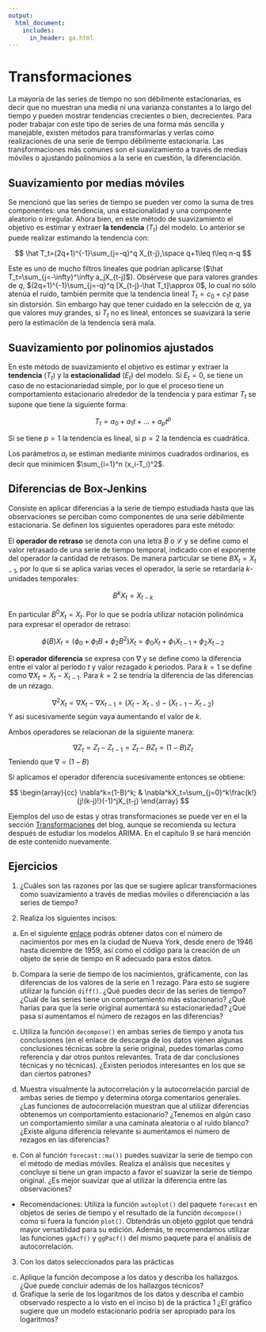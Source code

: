 ```yaml
---
output:
  html_document: 
    includes:
      in_header: ga.html
---
```

# Transformaciones

La mayoría de las series de tiempo no son débilmente estacionarias, es decir que no muestran una media ni una varianza constantes a lo largo del tiempo y pueden mostrar tendencias crecientes o bien, decrecientes. Para poder trabajar con este tipo de series de una forma más sencilla y manejable, existen métodos para transformarlas y verlas como realizaciones de una serie de tiempo débilmente estacionaria. Las transformaciones más comunes son el suavizamiento a través de medias móviles o ajustando polinomios a la serie en cuestión, la diferenciación.

## Suavizamiento por medias móviles

Se mencionó que las series de tiempo se pueden ver como la suma de tres componentes: una tendencia, una estacionalidad y una componente aleatorio o irregular. Ahora bien, en este método de suavizamiento el objetivo es estimar y extraer **la tendencia** $\left(T_t\right)$ del modelo. Lo anterior se puede realizar estimando la tendencia con: 

$$
\hat T_t=(2q+1)^{-1}\sum_{j=-q}^q X_{t-j},\space q+1\leq t\leq n-q
$$

Este es uno de mucho filtros lineales que podrían aplicarse ($\hat T_t=\sum_{j=-\infty}^\infty a_jX_{t-j}$). Obsérvese que para valores grandes de $q$, $(2q+1)^{-1}\sum_{j=-q}^q [X_{t-j}-\hat T_t]\approx 0$, lo cual no sólo atenúa el ruido, también permite que la tendencia lineal $T_t=c_0+c_1t$ pase sin distorsión. Sin embargo hay que tener cuidado en la selección de $q$, ya que valores muy grandes, si $T_t$ no es lineal, entonces se suavizará la serie pero la estimación de la tendencia será mala.

## Suavizamiento por polinomios ajustados

En este método de suavizamiento el objetivo es estimar y extraer la **tendencia** ($T_t$) y la **estacionalidad** ($E_t$) del modelo. Si $E_t= 0$, se tiene un caso de no estacionariedad simple, por lo que el proceso tiene un comportamiento estacionario alrededor de la tendencia y para estimar $T_t$ se supone que tiene la siguiente forma:

$$
T_t = a_0 + a_1t +... + a_pt^p
$$

Si se tiene $p = 1$ la tendencia es lineal, si $p = 2$ la tendencia es cuadrática.

Los parámetros $a_i$ se estiman mediante mínimos cuadrados ordinarios, es decir que minimicen $\sum_{i=1}^n (x_i-T_i)^2$.

## Diferencias de Box-Jenkins

Consiste en aplicar diferencias a la serie de tiempo estudiada hasta que las observaciones se perciban como componentes de una serie débilmente estacionaria. Se definen los siguientes operadores para este método: 

El **operador de retraso** se denota con una letra $B$ o $\mathcal{L}$ y se define como el valor retrasado de una serie de tiempo temporal, indicado con el exponente del operador la cantidad de retrasos. De manera particular se tiene $BX_t = X_{t-1}$, por lo que si se aplica varias veces el operador, la serie se retardaría $k$-unidades temporales:

$$
B^kX_t=X_{t-k}
$$

En particular $B^0X_t=X_t$. Por lo que se podría utilizar notación polinómica para expresar el operador de retraso:

$$
\phi(B)X_t = \left(\phi_0+\phi_1B+\phi_2B^2\right)X_t = \phi_0X_t+\phi_1X_{t-1}+\phi_2X_{t-2} 
$$

El **operador diferencia** se expresa con $\nabla$ y se define como la diferencia entre el valor al periodo $t$ y valor rezagado $k$ periodos. Para $k=1$ se define como $\nabla X_t=X_t-X_{t-1}$. Para $k=2$ se tendría la diferencia de las diferencias de un rezago.

$$
\nabla^2X_t=\nabla X_t-\nabla X_{t-1}=(X_t-X_{t-1})-(X_{t-1}-X_{t-2})
$$ 
Y asi sucesivamente según vaya aumentando el valor de $k$.

Ambos operadores se relacionan de la siguiente manera: 

$$
\nabla Z_t=Z_t-Z_{t-1}=Z_t-BZ_t=(1-B)Z_t
$$
Teniendo que $\nabla=(1-B)$

Si aplicamos el operador diferencia sucesivamente entonces se obtiene:


$$
\begin{array}{cc}
\nabla^k=(1-B)^k; & \nabla^kX_t=\sum_{j=0}^k\frac{k!}{j!(k-j)!}(-1)^jX_{t-j}
\end{array}
$$

Ejemplos del uso de estas y otras transformaciones se puede ver en el la sección [Transformaciones](https://rstudio-pubs-static.s3.amazonaws.com/1071417_253bc2f164f4438b918aaaee3a3da291.html#transformaciones) del blog, aunque se recomienda su lectura después de estudiar los modelos ARIMA. En el capítulo 9 se hará mención de este contenido nuevamente.

## Ejercicios

1. ¿Cuáles son las razones por las que se sugiere aplicar transformaciones como  suavizamiento a través de medias móviles o diferenciación a las series de tiempo?

2. Realiza los siguientes incisos:

a) En el siguiente [enlace](https://a-little-book-of-r-for-time-series.readthedocs.io/en/latest/src/timeseries.html) podrás obtener datos con el número de nacimientos por mes en la ciudad de Nueva York, desde enero de 1946 hasta diciembre de 1959, así como el código para la creación de un objeto de serie de tiempo en R adecuado para estos datos.

b) Compara la serie de tiempo de los nacimientos, gráficamente, con las diferencias de los valores de la serie en 1 rezago. Para esto se sugiere utilizar la función `diff()`. ¿Qué puedes decir de las series de tiempo? ¿Cuál de las series tiene un comportamiento más estacionario? ¿Qué harías para que la serie original aumentará su estacionariedad? ¿Qué pasa si aumentamos el número de rezagos en las diferencias?

c) Utiliza la función `decompose()` en ambas series de tiempo y anota tus conclusiones (en el enlace de descarga de los datos vienen algunas conclusiones técnicas sobre la serie original, puedes tomarlas como referencia y dar otros puntos relevantes. Trata de dar conclusiones técnicas y no técnicas). ¿Existen periodos interesantes en los que se dan ciertos patrones?

d) Muestra visualmente la autocorrelación y la autocorrelación parcial de ambas series de tiempo y determina otorga comentarios generales. ¿Las funciones de autocorrelación muestran que al utilizar diferencias obtenemos un comportamiento estacionario? ¿Tenemos en algún caso un comportamiento similar a una caminata aleatoria o al ruido blanco? ¿Existe alguna diferencia relevante si aumentamos el número de rezagos en las diferencias?

e) Con al función `forecast::ma())` puedes suavizar la serie de tiempo con el método de medias móviles. Realiza el análisis que necesites y concluye si tiene un gran impacto a favor el suavizar la serie de tiempo original. ¿Es mejor suavizar que al utilizar la diferencia entre las observaciones?

+ Recomendaciones: Utiliza la función `autoplot()` del paquete `forecast` en objetos de series de tiempo y el resultado de la función `decompose()` como si fuera la función `plot()`. Obtendrás un objeto ggplot que tendrá mayor versatilidad para su edición. Además, te recomendamos utilizar las funciones `ggAcf()` y `ggPacf()` del mismo paquete para el análisis de autocorrelación.

3. Con los datos seleccionados para las prácticas 
c. Aplique la función decompose a los datos y describa los hallazgos. ¿Qué puede concluir además de los hallazgos técnicos?
d. Grafique la serie de los logaritmos de los datos y describa el cambio observado respecto a lo visto en el inciso b) de la práctica 1 ¿El gráfico sugiere que un modelo estacionario podría ser apropiado para los logaritmos?
